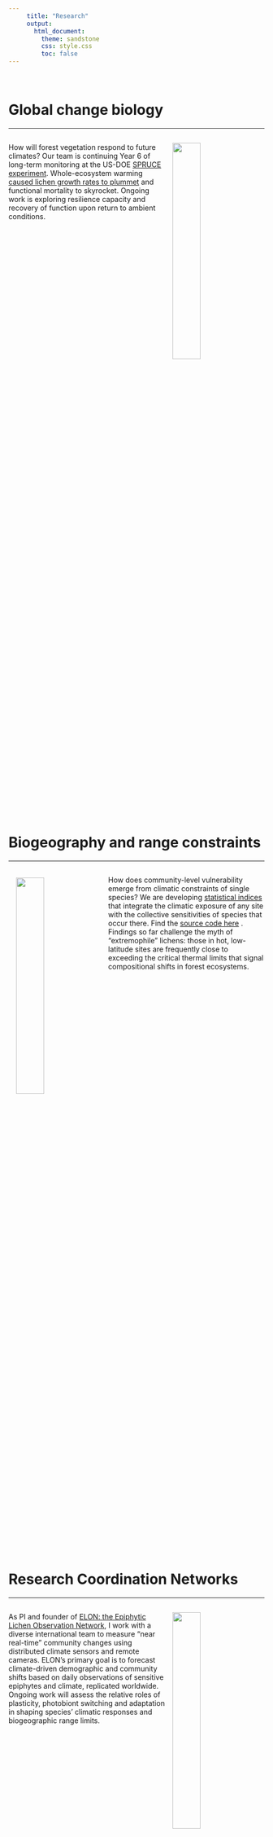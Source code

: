 ```yaml
---
     title: "Research"
     output:
       html_document:
         theme: sandstone
         css: style.css
         toc: false
---
```

\  

# Global change biology
******  

<div style="display: inline-block;">

<img src="images/fig_spruce.png" style="border:0; margin-right: 15px; margin-left: 15px;" width="33%" alt="" align="right">

How will forest vegetation respond to future climates?  Our team is continuing Year 6 of long-term monitoring at the US-DOE [SPRUCE experiment](https://mnspruce.ornl.gov){target="_blank"}.  Whole-ecosystem warming [caused lichen growth rates to plummet](https://bsapubs.onlinelibrary.wiley.com/doi/full/10.1002/ajb2.1036){target="_blank"} and functional mortality to skyrocket.  Ongoing work is exploring resilience capacity and recovery of function upon return to ambient conditions.
</div>

\  

# Biogeography and range constraints
******  

<div style="display: inline-block;">

<img src="images/fig_vulnerability.png" style="border:0; margin-right: 15px; margin-left: 15px;" width="33%" alt="" align="left" vspace="4">

How does community-level vulnerability emerge from climatic constraints of single species?  We are developing [statistical indices](./images/vuln_equations.pdf) that integrate the climatic exposure of any site with the collective sensitivities of species that occur there.  Find the [source code here](https://github.com/phytomosaic/vuln){target="_blank"} .  Findings so far challenge the myth of "extremophile" lichens: those in hot, low-latitude sites are frequently close to exceeding the critical thermal limits that signal compositional shifts in forest ecosystems.
</br>
</div>

\  

# Research Coordination Networks
******  

<div style="display: inline-block;">

<img src="images/fig_rainier.png" style="border:0; margin-right: 15px; margin-left: 15px;" width="33%" alt="" align="right">

As PI and founder of [ELON: the Epiphytic Lichen Observation Network](https://elonpreview.weebly.com/){target="_blank"}, I work with a diverse international team to measure "near real-time" community changes using distributed climate sensors and remote cameras.  ELON's primary goal is to forecast climate-driven demographic and community shifts based on daily observations of sensitive epiphytes and climate, replicated worldwide.  Ongoing work will assess the relative roles of plasticity, photobiont switching and adaptation in shaping species' climatic responses and biogeographic range limits.
</div>

\  

# Links to external resources
******  

[Resources](./resources.html)
